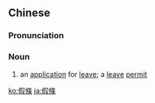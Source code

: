 {{also|假条}}
==Chinese==
{{zh-forms|s=假条}}

===Pronunciation===
{{zh-pron
|m=jiàtiáo
|c=gaa3 tiu4
|cat=n
}}

===Noun===
{{zh-noun}}

# {{lb|zh|Elementary Mandarin}} an [[application]] for [[leave]]; a [[leave]] [[permit]]

[[ko:假條]]
[[ja:假條]]